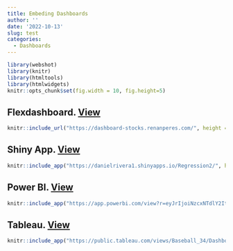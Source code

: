 ```yaml
---
title: Embeding Dashboards
author: ''
date: '2022-10-13'
slug: test
categories:
  - Dashboards
---
```


<!--more-->

```r
library(webshot)
library(knitr)
library(htmltools)
library(htmlwidgets)
knitr::opts_chunk$set(fig.width = 10, fig.height=5)
```

## Flexdashboard. [View](http://dashboard-stocks.renanperes.com/)

```r
knitr::include_url("https://dashboard-stocks.renanperes.com/", height = "700px")
```

## Shiny App. [View](https://danielrivera1.shinyapps.io/Regression2/)

```r
knitr::include_app("https://danielrivera1.shinyapps.io/Regression2/", height = "700px")
```

## Power BI. [View](https://app.powerbi.com/view?r=eyJrIjoiNzcxNTdlY2ItYjFhYS00YjkyLThkMmEtMTQwYjVlYzExNjA0IiwidCI6ImQyYWY4YjViLTlhN2UtNGM4NS1hM2ZkLWI2OWE2Njk4YjdkNiJ9)

```r
knitr::include_app("https://app.powerbi.com/view?r=eyJrIjoiNzcxNTdlY2ItYjFhYS00YjkyLThkMmEtMTQwYjVlYzExNjA0IiwidCI6ImQyYWY4YjViLTlhN2UtNGM4NS1hM2ZkLWI2OWE2Njk4YjdkNiJ9", height = "700px")
```

## Tableau. [View](https://public.tableau.com/views/Baseball_34/Dashboard1?:language=en-US&:display_count=n&:origin=viz_share_link)

```r
knitr::include_app("https://public.tableau.com/views/Baseball_34/Dashboard1?:language=en-US&:display_count=n&:origin=viz_share_link", height = "700px")
```

